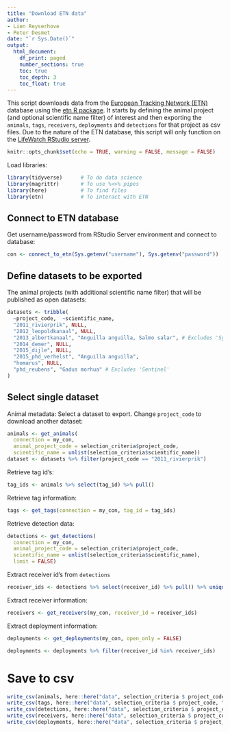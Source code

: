 ```yaml
---
title: "Download ETN data"
author:
- Lien Reyserhove
- Peter Desmet
date: "`r Sys.Date()`"
output:
  html_document:
    df_print: paged
    number_sections: true
    toc: true
    toc_depth: 3
    toc_float: true
---
```


This script downloads data from the [European Tracking Network (ETN)](http://www.lifewatch.be/etn/) database using the [etn R package](https://inbo.github.io/etn/). It starts by defining the animal project (and optional scientific name filter) of interest and then exporting the `animals`, `tags`, `receivers`, `deployments` and `detections` for that project as csv files. Due to the nature of the ETN database, this script will only function on the [LifeWatch RStudio server](http://rstudio.lifewatch.be/). 

```r
knitr::opts_chunk$set(echo = TRUE, warning = FALSE, message = FALSE)
```

Load libraries:

```r
library(tidyverse)      # To do data science
library(magrittr)       # To use %<>% pipes
library(here)           # To find files
library(etn)            # To interact with ETN
```

## Connect to ETN database

Get username/password from RStudio Server environment and connect to database:

```r
con <- connect_to_etn(Sys.getenv("username"), Sys.getenv("password"))
```

## Define datasets to be exported

The animal projects (with additional scientific name filter) that will be published as open datasets:

```r
datasets <- tribble(
  ~project_code,  ~scientific_name,
  "2011_rivierprik", NULL,
  "2012_leopoldkanaal", NULL,
  "2013_albertkanaal", "Anguilla anguilla, Salmo salar", # Excludes 'Sync tag'
  "2014_demer", NULL,
  "2015_dijle", NULL,
  "2015_phd_verhelst", "Anguilla anguilla",
  "homarus", NULL,
  "phd_reubens", "Gadus morhua" # Excludes 'Sentinel'
)
```

## Select single dataset

Animal metadata:
Select a dataset to export. Change `project_code` to download another dataset:

```r
animals <- get_animals(
  connection = my_con,
  animal_project_code = selection_criteria$project_code,
  scientific_name = unlist(selection_criteria$scientific_name))
dataset <- datasets %>% filter(project_code == "2011_rivierprik") 
```

Retrieve tag id's:

```r
tag_ids <- animals %>% select(tag_id) %>% pull()
```

Retrieve tag information:

```r
tags <- get_tags(connection = my_con, tag_id = tag_ids)
```

Retrieve detection data:

```r
detections <- get_detections(
  connection = my_con, 
  animal_project_code = selection_criteria$project_code,
  scientific_name = unlist(selection_criteria$scientific_name),
  limit = FALSE)
```

Extract receiver id's from `detections`

```r
receiver_ids <- detections %>% select(receiver_id) %>% pull() %>% unique()
```

Extract receiver information:

```r
receivers <- get_receivers(my_con, receiver_id = receiver_ids)
```

Extract deployment information:

```r
deployments <- get_deployments(my_con, open_only = FALSE)
```

```r
deployments <- deployments %>% filter(receiver_id %in% receiver_ids)
```

# Save to csv

```r
write_csv(animals, here::here("data", selection_criteria $ project_code, "animals.csv"), na = "")
write_csv(tags, here::here("data", selection_criteria $ project_code, "tags.csv"), na = "")
write_csv(detections, here::here("data", selection_criteria $ project_code, "detections.csv"), na = "")
write_csv(receivers, here::here("data", selection_criteria $ project_code, "receivers.csv"), na = "")
write_csv(deployments, here::here("data", selection_criteria $ project_code, "deployments.csv"), na = "")
```





